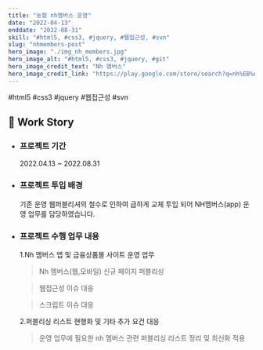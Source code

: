 ```yaml
---
title: "농협 nh멤버스 운영"
date: "2022-04-13"
enddate: "2022-08-31"
skill: "#html5, #css3, #jquery, #웹접근성, #svn"
slug: "nhmembers-post"
hero_image: "./img_nh_members.jpg"
hero_image_alt: "#html5, #css3, #jquery, #git"
hero_image_credit_text: "Nh 멤버스"
hero_image_credit_link: "https://play.google.com/store/search?q=nh%EB%A9%A4%EB%B2%84%EC%8A%A4&c=apps"
---
```


<div className="badge-wrap">
  <span className="badge badge-html">#html5</span>
  <span className="badge badge-css">#css3</span>
  <span className="badge badge-javscript">#jquery</span>
  <span className="badge badge-wa">#웹접근성</span>
  <span className="badge badge-git">#svn</span>
</div>

## 🎤 Work Story

- ### 프로젝트 기간

  2022.04.13 ~ 2022.08.31

- ### 프로젝트 투입 배경

  기존 운영 웹퍼블리셔의 철수로 인하여 급하게 교체 투입 되어 NH멤버스(app) 운영 업무를 담당하였습니다.

- ### 프로젝트 수행 업무 내용

  1.Nh 멤버스 앱 및 금융상품몰 사이트 운영 업무

  > Nh 멤버스(웹,모바일) 신규 페이지 퍼블리싱

  > 웹접근성 이슈 대응

  > 스크립트 이슈 대응

  2.퍼블리싱 리스트 현행화 및 기타 추가 요건 대응

  > 운영 업무에 필요한 nh 멤버스 관련 퍼블리싱 리스트 정리 및 최신화 적용
